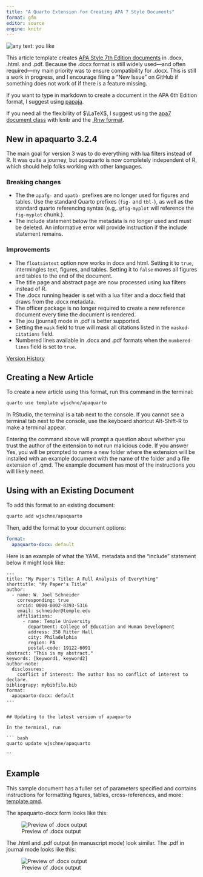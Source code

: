 ```yaml
---
title: "A Quarto Extension for Creating APA 7 Style Documents"
format: gfm
editor: source
engine: knitr
---
```

<img loading="lazy" alt="any text: you like" src="https://img.shields.io/badge/lifecycle-experimental-orange">

This article template creates [APA Style 7th Edition documents](https://apastyle.apa.org/) in .docx, .html. and .pdf. Because the .docx format is still widely used---and often required---my main priority was to ensure compatibility for .docx. This is still a work in progress, and I encourage filing a "New Issue" on GitHub if something does not work of if there is a feature missing.

If you want to type in markdown to create a document in the APA 6th Edition format, I suggest using [papaja](https://frederikaust.com/papaja_man/).

If you need all the flexibility of $\LaTeX$, I suggest using the [apa7 document class](https://ctan.org/pkg/apa7) with knitr and the [.Rnw format](https://support.posit.co/hc/en-us/articles/200552056-Using-Sweave-and-knitr).

## New in apaquarto 3.2.4

The main goal for version 3 was to do everything with lua filters instead of R. It was quite a journey, but apaquarto is now completely independent of R, which should help folks working with other languages.

### Breaking changes

* The the `apafg-` and `apatb-` prefixes are no longer used for figures and tables. Use the standard Quarto prefixes (`fig-` and `tbl-`), as well as the standard quarto referencing syntax (e.g,. `@fig-myplot` will reference the `fig-myplot` chunk.). 
*  The include statement below the metadata is no longer used and must be deleted. An informative error will provide instruction if the include statement remains. 

### Improvements

- The `floatsintext` option now works in docx and html. Setting it to `true`, intermingles text, figures, and tables. Setting it to `false` moves all figures and tables to the end of the document.
- The title page and abstract page are now processed using lua filters instead of R.
- The .docx running header is set with a lua filter and a docx field that draws from the .docx metadata. 
- The officer package is no longer required to create a new reference document every time the document is rendered.
- The jou (journal) mode in .pdf is better supported.
- Setting the `mask` field to true will mask all citations listed in the `masked-citations` field.
- Numbered lines available in .docx and .pdf formats when the `numbered-lines` field is set to `true`.

[Version History](NEWS.md)

## Creating a New Article

To create a new article using this format, run this command in the terminal:

``` bash
quarto use template wjschne/apaquarto
```

In RStudio, the terminal is a tab next to the console. If you cannot see a terminal tab next to the console, use the keyboard shortcut Alt-Shift-R to make a terminal appear.

Entering the command above will prompt a question about whether you trust the author of the extension to not run malicious code. If you answer Yes, you will be prompted to name a new folder where the extension will be installed with an example document with the name of the folder and a file extension of .qmd. The example document has most of the instructions you will likely need.

## Using with an Existing Document

To add this format to an existing document:

``` bash
quarto add wjschne/apaquarto
```

Then, add the format to your document options:

``` yaml
format:
  apaquarto-docx: default
```



Here is an example of what the YAML metadata and the "include" statement below it might look like:

```         
---
title: "My Paper's Title: A Full Analysis of Everything"
shorttitle: "My Paper's Title"
author:
  - name: W. Joel Schneider
    corresponding: true
    orcid: 0000-0002-8393-5316
    email: schneider@temple.edu
    affiliations:
      - name: Temple University
        department: College of Education and Human Development
        address: 358 Ritter Hall
        city: Philadelphia
        region: PA
        postal-code: 19122-6091
abstract: "This is my abstract."
keywords: [keyword1, keyword2]
author-note:
  disclosures:
    conflict of interest: The author has no conflict of interest to declare.
bibliograpy: mybibfile.bib     
format:
  apaquarto-docx: default
---


## Updating to the latest version of apaquarto

In the terminal, run

``` bash
quarto update wjschne/apaquarto
```

```

## Example

This sample document has a fuller set of parameters specified and contains instructions for formatting figures, tables, cross-references, and more: [template.qmd](template.qmd).

The apaquarto-docx form looks like this:

![Preview of .docx output](img/docx.png)

The .html and .pdf output (in manuscript mode) look similar. The .pdf in journal mode looks like this:

![Preview of .docx output](img/journalmode.png)







